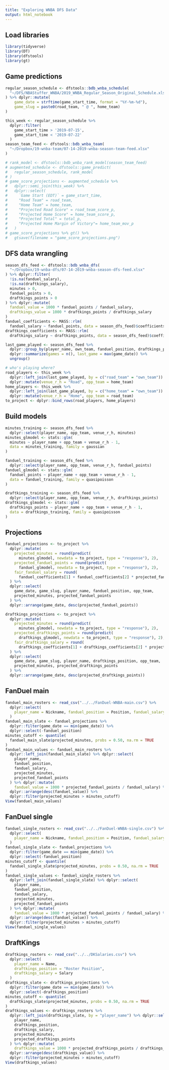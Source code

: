 ```yaml
---
title: "Exploring WNBA DFS Data"
output: html_notebook
---
```


## Load libraries
```r
library(tidyverse)
library(DT)
library(dfstools)
library(gt)
```

## Game predictions
```r
regular_season_schedule <- dfstools::bdb_wnba_schedule(
  "~/DFS/NBAStuffer_WNBA/2019_WNBA_Regular_Season_Original_Schedule.xlsx"
) %>% dplyr::mutate(
    game_date = strftime(game_start_time, format = "%Y-%m-%d"),
    game_slug = paste0(road_team, " @ ", home_team)
)

this_week <- regular_season_schedule %>% 
  dplyr::filter(
    game_start_time > '2019-07-15',
    game_start_time < '2019-07-22'
  )
season_team_feed <- dfstools::bdb_wnba_team(
  "~/Dropbox/19-wnba-team/07-14-2019-wnba-season-team-feed.xlsx"
)

# rank_model <- dfstools::bdb_wnba_rank_model(season_team_feed)
# augmented_schedule <- dfstools::game_predict(
#   regular_season_schedule, rank_model
# )
# game_score_projections <- augmented_schedule %>%
#   dplyr::semi_join(this_week) %>% 
#   dplyr::select(
#     `Game Start (EDT)` = game_start_time,
#     "Road Team" = road_team,
#     "Home Team" = home_team,
#     "Projected Road Score" = road_team_score_p,
#     "Projected Home Score" = home_team_score_p,
#     "Projected Total" = total_p,
#     "Projected Home Margin of Victory"= home_team_mov_p
#   )
# game_score_projections %>% gt() %>% 
#   gtsave(filename = "game_score_projections.png")

```

## DFS data wrangling
```r
season_dfs_feed <- dfstools::bdb_wnba_dfs(
  "~/Dropbox/19-wnba-dfs/07-14-2019-wnba-season-dfs-feed.xlsx"
) %>% dplyr::filter(
  !is.na(fanduel_salary),
  !is.na(draftkings_salary),
  minutes > 0,
  fanduel_points > 0,
  draftkings_points > 0
) %>% dplyr::mutate(
  fanduel_value = 1000 * fanduel_points / fanduel_salary,
  draftkings_value = 1000 * draftkings_points / draftkings_salary
)
fanduel_coefficients <- MASS::rlm(
  fanduel_salary ~ fanduel_points, data = season_dfs_feed)$coefficients
draftkings_coefficients <- MASS::rlm(
  draftkings_salary ~ draftkings_points, data = season_dfs_feed)$coefficients

last_game_played <- season_dfs_feed %>% 
  dplyr::group_by(player_name, own_team, fanduel_position, draftkings_position) %>% 
  dplyr::summarize(games = n(), last_game = max(game_date)) %>% 
  ungroup()

# who's playing where?
road_players <- this_week %>% 
  dplyr::left_join(last_game_played, by = c("road_team" = "own_team")) %>% 
  dplyr::mutate(venue_r_h = "Road", opp_team = home_team)
home_players <- this_week %>% 
  dplyr::left_join(last_game_played, by = c("home_team" = "own_team")) %>%
  dplyr::mutate(venue_r_h = "Home", opp_team = road_team)
to_project <- dplyr::bind_rows(road_players, home_players)

```

## Build models
```r
minutes_training <- season_dfs_feed %>% 
  dplyr::select(player_name, opp_team, venue_r_h, minutes)
minutes_glmodel <- stats::glm(
  minutes ~ player_name + opp_team + venue_r_h - 1,
  data = minutes_training, family = gaussian
)

fanduel_training <- season_dfs_feed %>% 
  dplyr::select(player_name, opp_team, venue_r_h, fanduel_points)
fanduel_glmodel <- stats::glm(
  fanduel_points ~ player_name + opp_team + venue_r_h - 1, 
  data = fanduel_training, family = quasipoisson
)

draftkings_training <- season_dfs_feed %>% 
  dplyr::select(player_name, opp_team, venue_r_h, draftkings_points)
draftkings_glmodel <- stats::glm(
  draftkings_points ~ player_name + opp_team + venue_r_h - 1, 
  data = draftkings_training, family = quasipoisson
)

```

## Projections
```r
fanduel_projections <- to_project %>% 
  dplyr::mutate(
    projected_minutes = round(predict(
      minutes_glmodel, newdata = to_project, type = "response"), 2),
    projected_fanduel_points = round(predict(
      fanduel_glmodel, newdata = to_project, type = "response"), 2),
    fair_fanduel_salary = round(
      fanduel_coefficients[1] + fanduel_coefficients[2] * projected_fanduel_points, -2),
  ) %>%
  dplyr::select(
    game_date, game_slug, player_name, fanduel_position, opp_team,
    projected_minutes, projected_fanduel_points
  ) %>% 
  dplyr::arrange(game_date, desc(projected_fanduel_points))

draftkings_projections <- to_project %>% 
  dplyr::mutate(
    projected_minutes = round(predict(
      minutes_glmodel, newdata = to_project, type = "response"), 2),
    projected_draftkings_points = round(predict(
      draftkings_glmodel, newdata = to_project, type = "response"), 2),
    fair_draftkings_salary = round(
      draftkings_coefficients[1] + draftkings_coefficients[2] * projected_draftkings_points, -2),
  ) %>%
  dplyr::select(
    game_date, game_slug, player_name, draftkings_position, opp_team,
    projected_minutes, projected_draftkings_points
  ) %>% 
  dplyr::arrange(game_date, desc(projected_draftkings_points))

```

## FanDuel main
```r
fanduel_main_rosters <- read_csv("../../FanDuel-WNBA-main.csv") %>% 
  dplyr::select(
    player_name = Nickname, fanduel_position = Position, fanduel_salary = Salary
  )
fanduel_main_slate <- fanduel_projections %>% 
  dplyr::filter(game_date == min(game_date)) %>% 
  dplyr::select(-fanduel_position)
minutes_cutoff <- quantile(
  fanduel_main_slate$projected_minutes, probs = 0.50, na.rm = TRUE
)
fanduel_main_values <- fanduel_main_rosters %>% 
  dplyr::left_join(fanduel_main_slate) %>% dplyr::select(
    player_name,
    fanduel_position,
    fanduel_salary,
    projected_minutes,
    projected_fanduel_points
  ) %>% dplyr::mutate(
    fanduel_value = 1000 * projected_fanduel_points / fanduel_salary) %>% 
  dplyr::arrange(desc(fanduel_value)) %>% 
  dplyr::filter(projected_minutes > minutes_cutoff)
View(fanduel_main_values)

```

## FanDuel single
```r
fanduel_single_rosters <- read_csv("../../FanDuel-WNBA-single.csv") %>% 
  dplyr::select(
    player_name = Nickname, fanduel_position = Position, fanduel_salary = Salary
  )
fanduel_single_slate <- fanduel_projections %>% 
  dplyr::filter(game_date == min(game_date)) %>% 
  dplyr::select(-fanduel_position)
minutes_cutoff <- quantile(
  fanduel_single_slate$projected_minutes, probs = 0.50, na.rm = TRUE
)
fanduel_single_values <- fanduel_single_rosters %>% 
  dplyr::left_join(fanduel_single_slate) %>% dplyr::select(
    player_name,
    fanduel_position,
    fanduel_salary,
    projected_minutes,
    projected_fanduel_points
  ) %>% dplyr::mutate(
    fanduel_value = 1000 * projected_fanduel_points / fanduel_salary) %>% 
  dplyr::arrange(desc(fanduel_value)) %>% 
  dplyr::filter(projected_minutes > minutes_cutoff)
View(fanduel_single_values)

```

## DraftKings
```r
draftkings_rosters <- read_csv("../../DKSalaries.csv") %>% 
  dplyr::select(
    player_name = Name,
    draftkings_position = "Roster Position",
    draftkings_salary = Salary
  )
draftkings_slate <- draftkings_projections %>% 
  dplyr::filter(game_date == min(game_date)) %>% 
  dplyr::select(-draftkings_position) 
minutes_cutoff <- quantile(
  draftkings_slate$projected_minutes, probs = 0.50, na.rm = TRUE
)
draftkings_values <- draftkings_rosters %>% 
  dplyr::left_join(draftkings_slate, by = "player_name") %>% dplyr::select(
    player_name,
    draftkings_position,
    draftkings_salary,
    projected_minutes,
    projected_draftkings_points
  ) %>% dplyr::mutate(
    draftkings_value = 1000 * projected_draftkings_points / draftkings_salary) %>% 
  dplyr::arrange(desc(draftkings_value)) %>% 
  dplyr::filter(projected_minutes > minutes_cutoff)
View(draftkings_values)
```

